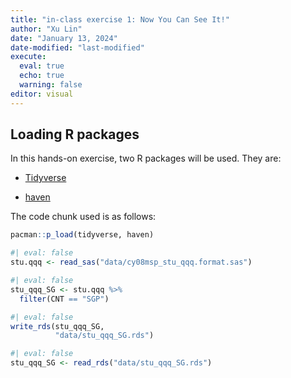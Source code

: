 ```yaml
---
title: "in-class exercise 1: Now You Can See It!"
author: "Xu Lin"
date: "January 13, 2024"
date-modified: "last-modified"
execute: 
  eval: true
  echo: true
  warning: false
editor: visual
---
```


## Loading R packages

In this hands-on exercise, two R packages will be used. They are:

-   [Tidyverse](https://www.tidyverse.org/)

-   [haven](https://www.tidyverse.org/)

The code chunk used is as follows:

```r
pacman::p_load(tidyverse, haven)
```

```r
#| eval: false
stu.qqq <- read_sas("data/cy08msp_stu_qqq.format.sas")
```

```r
#| eval: false
stu_qqq_SG <- stu.qqq %>%
  filter(CNT == "SGP")
```

```r
#| eval: false
write_rds(stu_qqq_SG,
          "data/stu_qqq_SG.rds")
```

```r
#| eval: false
stu_qqq_SG <- read_rds("data/stu_qqq_SG.rds")
```
